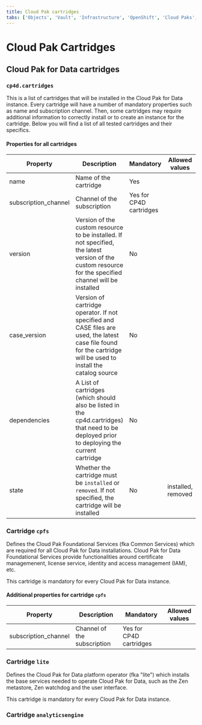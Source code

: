 ```yaml
---
title: Cloud Pak cartridges
tabs: ['Objects', 'Vault', 'Infrastructure', 'OpenShift', 'Cloud Paks', 'Cartridges', 'Configuration', 'Other']
---
```


# Cloud Pak Cartridges

## Cloud Pak for Data cartridges

### `cp4d.cartridges`
This is a list of cartridges that will be installed in the Cloud Pak for Data instance. Every cartridge will have a number of mandatory properties such as name and subscription channel. Then, some cartridges may require additional information to correctly install or to create an instance for the cartridge. Below you will find a list of all tested cartridges and their specifics.

#### Properties for all cartridges
| Property | Description                                                          | Mandatory | Allowed values |
| -------- | -------------------------------------------------------------------- | --------- | -------------- |
| name     | Name of the cartridge                                         | Yes | |
| subscription_channel | Channel of the subscription                   | Yes for CP4D cartridges | |
| version  | Version of the custom resource to be installed. If not specified, the latest version of the custom resource for the specified channel will be installed | No | |
| case_version | Version of cartridge operator. If not specified and CASE files are used, the latest case file found for the cartridge will be used to install the catalog source | No | |
| dependencies | A List of cartridges (which should also be listed in the cp4d.cartridges) that need to be deployed prior to deploying the current cartridge | No | |
| state     | Whether the cartridge must be `installed` or `removed`. If not specified, the cartridge will be installed | No | installed, removed |

### Cartridge `cpfs`
Defines the Cloud Pak Foundational Services (fka Common Services) which are required for all Cloud Pak for Data installations. Cloud Pak for Data Foundational Services provide functionalities around certificate managemenent, license service, identity and access management (IAM), etc. 

This cartridge is mandatory for every Cloud Pak for Data instance.

#### Additional properties for cartridge `cpfs`
| Property | Description                                                          | Mandatory | Allowed values |
| -------- | -------------------------------------------------------------------- | --------- | -------------- |
| subscription_channel | Channel of the subscription                              | Yes for CP4D cartridges | |

### Cartridge `lite`
Defines the Cloud Pak for Data platform operator (fka "lite") which installs the base services needed to operate Cloud Pak for Data, such as the Zen metastore, Zen watchdog and the user interface. 

This cartridge is mandatory for every Cloud Pak for Data instance.

### Cartridge `analyticsengine`